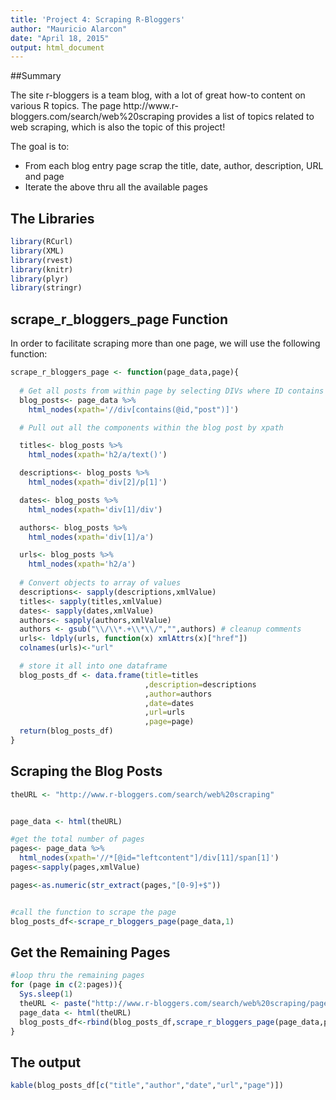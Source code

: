 ```yaml
---
title: 'Project 4: Scraping R-Bloggers'
author: "Mauricio Alarcon"
date: "April 18, 2015"
output: html_document
---
```


##Summary

The site r-bloggers is a team blog, with a lot of great how-to content on various R topics. The page http://www.r-bloggers.com/search/web%20scraping provides a list of topics related to web scraping, which is also the topic of this project!

The goal is to:

* From each blog entry page scrap the title, date, author, description, URL and page
* Iterate the above thru all the available pages

## The Libraries

```r
library(RCurl)
library(XML)
library(rvest)
library(knitr)
library(plyr)
library(stringr)
```

## scrape_r_bloggers_page Function

In order to facilitate scraping more than one page, we will use the following function:

```r

scrape_r_bloggers_page <- function(page_data,page){  
  
  # Get all posts from within page by selecting DIVs where ID contains "post"
  blog_posts<- page_data %>% 
    html_nodes(xpath='//div[contains(@id,"post")]')

  # Pull out all the components within the blog post by xpath

  titles<- blog_posts %>% 
    html_nodes(xpath='h2/a/text()')

  descriptions<- blog_posts %>% 
    html_nodes(xpath='div[2]/p[1]')

  dates<- blog_posts %>% 
    html_nodes(xpath='div[1]/div')

  authors<- blog_posts %>% 
    html_nodes(xpath='div[1]/a')

  urls<- blog_posts %>% 
    html_nodes(xpath='h2/a')
  
  # Convert objects to array of values
  descriptions<- sapply(descriptions,xmlValue)   
  titles<- sapply(titles,xmlValue)   
  dates<- sapply(dates,xmlValue)   
  authors<- sapply(authors,xmlValue)
  authors <- gsub("\\/\\*.+\\*\\/","",authors) # cleanup comments
  urls<- ldply(urls, function(x) xmlAttrs(x)["href"])
  colnames(urls)<-"url"

  # store it all into one dataframe
  blog_posts_df <- data.frame(title=titles
                              ,description=descriptions
                              ,author=authors
                              ,date=dates
                              ,url=urls
                              ,page=page)
  return(blog_posts_df)
}

```


## Scraping the Blog Posts

```r

theURL <- "http://www.r-bloggers.com/search/web%20scraping"


page_data <- html(theURL)

#get the total number of pages
pages<- page_data %>%
  html_nodes(xpath='//*[@id="leftcontent"]/div[11]/span[1]')
pages<-sapply(pages,xmlValue)

pages<-as.numeric(str_extract(pages,"[0-9]+$"))


#call the function to scrape the page
blog_posts_df<-scrape_r_bloggers_page(page_data,1)


```

## Get the Remaining Pages

```r
#loop thru the remaining pages
for (page in c(2:pages)){
  Sys.sleep(1)
  theURL <- paste("http://www.r-bloggers.com/search/web%20scraping/page/",page,"/",sep="")
  page_data <- html(theURL)
  blog_posts_df<-rbind(blog_posts_df,scrape_r_bloggers_page(page_data,page))
}

```

## The output

```r

kable(blog_posts_df[c("title","author","date","url","page")])

```
